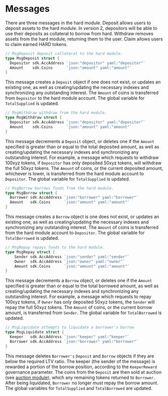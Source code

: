 
# Messages

There are three messages in the hard module. Deposit allows users to deposit assets to the hard module. In version 2, depositors will be able to use their deposits as collateral to borrow from hard. Withdraw removes assets from the hard module, returning them to the user. Claim allows users to claim earned HARD tokens.

```go
// MsgDeposit deposit collateral to the hard module.
type MsgDeposit struct {
  Depositor sdk.AccAddress `json:"depositor" yaml:"depositor"`
  Amount    sdk.Coins      `json:"amount" yaml:"amount"`
}
```

This message creates a `Deposit` object if one does not exist, or updates an existing one, as well as creating/updating the necessary indexes and synchronizing any outstanding interest. The `Amount` of coins is transferred from `Depositor` to the hard module account. The global variable for `TotalSupplied` is updated.

```go
// MsgWithdraw withdraw from the hard module.
type MsgWithdraw struct {
  Depositor sdk.AccAddress `json:"depositor" yaml:"depositor"`
  Amount    sdk.Coins      `json:"amount" yaml:"amount"`
}
```

This message decrements a `Deposit` object, or deletes one if the `Amount` specified is greater than or equal to the total deposited amount, as well as creating/updating the necessary indexes and synchronizing any outstanding interest. For example, a message which requests to withdraw 100xyz tokens, if `Depositor` has only deposited 50xyz tokens, will withdraw the full 50xyz tokens. The `Amount` of coins, or the current deposited amount, whichever is lower, is transferred from the hard module account to `Depositor`. The global variable for `TotalSupplied` is updated.

```go
// MsgBorrow borrows funds from the hard module.
type MsgBorrow struct {
  Borrower sdk.AccAddress `json:"borrower" yaml:"borrower"`
  Amount   sdk.Coins      `json:"amount" yaml:"amount"`
}
```

This message creates a `Borrow` object is one does not exist, or updates an existing one, as well as creating/updating the necessary indexes and synchronizing any outstanding interest. The `Amount` of coins is transferred from the hard module account to `Depositor`. The global variable for `TotalBorrowed` is updated.

```go
// MsgRepay repays funds to the hard module.
type MsgRepay struct {
	Sender sdk.AccAddress `json:"sender" yaml:"sender"`
	Owner  sdk.AccAddress `json:"owner" yaml:"owner"`
	Amount sdk.Coins      `json:"amount" yaml:"amount"`
}
```

This message decrements a `Borrow` object, or deletes one if the `Amount` specified is greater than or equal to the total borrowed amount, as well as creating/updating the necessary indexes and synchronizing any outstanding interest. For example, a message which requests to repay 100xyz tokens, if `Owner` has only deposited 50xyz tokens, the `Sender` will repay the full 50xyz tokens. The `Amount` of coins, or the current borrow amount, is transferred from `Sender`. The global variable for `TotalBorrowed` is updated.

```go
// MsgLiquidate attempts to liquidate a borrower's borrow
type MsgLiquidate struct {
  Keeper   sdk.AccAddress `json:"keeper" yaml:"keeper"`
  Borrower sdk.AccAddress `json:"borrower" yaml:"borrower"`
}
```

This message deletes `Borrower's` `Deposit` and `Borrow` objects if they are below the required LTV ratio. The keeper (the sender of the message) is rewarded a portion of the borrow position, according to the `KeeperReward` governance parameter. The coins from the `Deposit` are then sold at auction (see [auction module](../../auction/spec/README.md)), which any remaining tokens returned to `Borrower`. After being liquidated, `Borrower` no longer must repay the borrow amount. The global variables for `TotalSupplied` and `TotalBorrowed` are updated.


>
